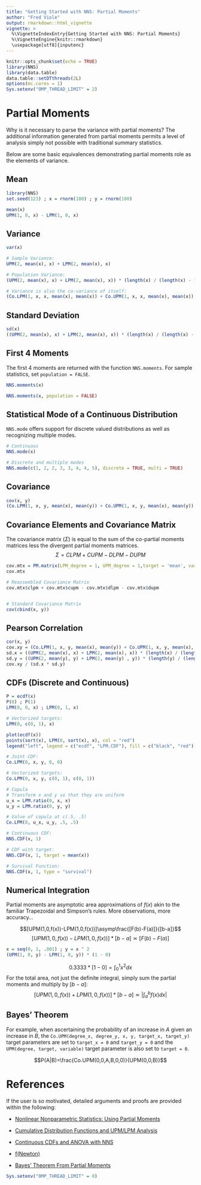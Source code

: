 ---
title: "Getting Started with NNS: Partial Moments"
author: "Fred Viole"
output: rmarkdown::html_vignette
vignette: >
  %\VignetteIndexEntry{Getting Started with NNS: Partial Moments}
  %\VignetteEngine{knitr::rmarkdown}
  \usepackage[utf8]{inputenc}
---

```{r setup, include=FALSE, message = FALSE}
knitr::opts_chunk$set(echo = TRUE)
library(NNS)
library(data.table)
data.table::setDTthreads(2L)
options(mc.cores = 1)
Sys.setenv("OMP_THREAD_LIMIT" = 2)
```

# Partial Moments

Why is it necessary to parse the variance with partial moments?  The additional information generated from partial moments permits a level of analysis simply not possible with traditional summary statistics.

Below are some basic equivalences demonstrating partial moments role as the elements of variance.

## Mean
```{r mean, message=FALSE}
library(NNS)
set.seed(123) ; x = rnorm(100) ; y = rnorm(100)

mean(x)
UPM(1, 0, x) - LPM(1, 0, x)
```

## Variance
```{r variance}
var(x)

# Sample Variance:
UPM(2, mean(x), x) + LPM(2, mean(x), x)

# Population Variance:
(UPM(2, mean(x), x) + LPM(2, mean(x), x)) * (length(x) / (length(x) - 1))

# Variance is also the co-variance of itself:
(Co.LPM(1, x, x, mean(x), mean(x)) + Co.UPM(1, x, x, mean(x), mean(x)) - D.LPM(1, 1, x, x, mean(x), mean(x)) - D.UPM(1, 1, x, x, mean(x), mean(x))) * (length(x) / (length(x) - 1))
```


## Standard Deviation
```{r stdev}
sd(x)
((UPM(2, mean(x), x) + LPM(2, mean(x), x)) * (length(x) / (length(x) - 1))) ^ .5
```


## First 4 Moments
The first 4 moments are returned with the function `NNS.moments`.  For sample statistics, set `population = FALSE`.
```{r moments}
NNS.moments(x)

NNS.moments(x, population = FALSE)
```


## Statistical Mode of a Continuous Distribution
`NNS.mode` offers support for discrete valued distributions as well as recognizing multiple modes.

```{r mode}
# Continuous
NNS.mode(x)

# Discrete and multiple modes
NNS.mode(c(1, 2, 2, 3, 3, 4, 4, 5), discrete = TRUE, multi = TRUE)
```


## Covariance
```{r covariance}
cov(x, y)
(Co.LPM(1, x, y, mean(x), mean(y)) + Co.UPM(1, x, y, mean(x), mean(y)) - D.LPM(1, 1, x, y, mean(x), mean(y)) - D.UPM(1, 1, x, y, mean(x), mean(y))) * (length(x) / (length(x) - 1))
```

## Covariance Elements and Covariance Matrix
The covariance matrix $(\Sigma)$ is equal to the sum of the co-partial moments matrices less the divergent partial moments matrices.
$$ \Sigma = CLPM + CUPM - DLPM - DUPM $$

```{r cov_dec, warning=FALSE}
cov.mtx = PM.matrix(LPM_degree = 1, UPM_degree = 1,target = 'mean', variable = cbind(x, y), pop_adj = TRUE)
cov.mtx

# Reassembled Covariance Matrix
cov.mtx$clpm + cov.mtx$cupm - cov.mtx$dlpm - cov.mtx$dupm


# Standard Covariance Matrix
cov(cbind(x, y))
```

## Pearson Correlation
```{r pearson}
cor(x, y)
cov.xy = (Co.LPM(1, x, y, mean(x), mean(y)) + Co.UPM(1, x, y, mean(x), mean(y)) - D.LPM(1, 1, x, y, mean(x), mean(y)) - D.UPM(1, 1, x, y, mean(x), mean(y))) * (length(x) / (length(x) - 1))
sd.x = ((UPM(2, mean(x), x) + LPM(2, mean(x), x)) * (length(x) / (length(x) - 1))) ^ .5
sd.y = ((UPM(2, mean(y), y) + LPM(2, mean(y) , y)) * (length(y) / (length(y) - 1))) ^ .5
cov.xy / (sd.x * sd.y)
```

## CDFs (Discrete and Continuous)
```{r cdfs,fig.align="center",fig.width=5,fig.height=3, results='hide'}
P = ecdf(x)
P(0) ; P(1)
LPM(0, 0, x) ; LPM(0, 1, x)

# Vectorized targets:
LPM(0, c(0, 1), x)

plot(ecdf(x))
points(sort(x), LPM(0, sort(x), x), col = "red")
legend("left", legend = c("ecdf", "LPM.CDF"), fill = c("black", "red"), border = NA, bty = "n")

# Joint CDF:
Co.LPM(0, x, y, 0, 0)

# Vectorized targets:
Co.LPM(0, x, y, c(0, 1), c(0, 1))

# Copula
# Transform x and y so that they are uniform
u_x = LPM.ratio(0, x, x)
u_y = LPM.ratio(0, y, y)

# Value of copula at c(.5, .5)
Co.LPM(0, u_x, u_y, .5, .5)

# Continuous CDF:
NNS.CDF(x, 1)

# CDF with target:
NNS.CDF(x, 1, target = mean(x))

# Survival Function:
NNS.CDF(x, 1, type = "survival")
```



## Numerical Integration
Partial moments are asymptotic area approximations of $f(x)$ akin to the familiar Trapezoidal and Simpson's rules.  More observations, more accuracy...

$$[UPM(1,0,f(x))-LPM(1,0,f(x))]\asymp\frac{[F(b)-F(a)]}{[b-a]}$$
$$[UPM(1,0,f(x))-LPM(1,0,f(x))] *[b-a] \asymp[F(b)-F(a)]$$

```{r numerical integration}
x = seq(0, 1, .001) ; y = x ^ 2
(UPM(1, 0, y) - LPM(1, 0, y)) * (1 - 0)
```

$$0.3333 * [1-0] = \int_{0}^{1} x^2 dx$$
For the total area, not just the definite integral, simply sum the partial moments and multiply by $[b - a]$:
$$[UPM(1,0,f(x))+LPM(1,0,f(x))] *[b-a]\asymp\left\lvert{\int_{a}^{b} f(x)dx}\right\rvert$$

## Bayes' Theorem
For example, when ascertaining the probability of an increase in $A$ given an increase in $B$, the `Co.UPM(degree_x, degree_y, x, y, target_x, target_y)` target parameters are set to `target_x = 0` and `target_y = 0` and the `UPM(degree, target, variable)` target parameter is also set to `target = 0`.

$$P(A|B)=\frac{Co.UPM(0,0,A,B,0,0)}{UPM(0,0,B)}$$

# References
If the user is so motivated, detailed arguments and proofs are provided within the following:

* [Nonlinear Nonparametric Statistics: Using Partial Moments](https://www.amazon.com/dp/1490523995/ref=cm_sw_su_dp)

* [Cumulative Distribution Functions and UPM/LPM Analysis](https://www.ssrn.com/abstract=2148482)

* [Continuous CDFs and ANOVA with NNS](https://www.ssrn.com/abstract=3007373)

* [f(Newton)](https://www.ssrn.com/abstract=2186471)

* [Bayes' Theorem From Partial Moments](https://www.ssrn.com/abstract=3457377)

```{r threads, echo = FALSE}
Sys.setenv("OMP_THREAD_LIMIT" = 0)
```